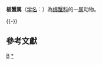 {{Automatic taxobox
| taxon = Petalomera 
| authority = 
}}
'''板蟹属'''（[[学名|学名]]：{{lang|la|''Petalomera''}}）為[[绵蟹科|绵蟹科]]的一[[属|属]]动物。

{{-}}
{{Clade
| label1 = '''''板蟹属'''''
| 1={{Clade
| 1= [[颗粒板蟹|颗粒板蟹]] ''Petalomera granulata''
| 2=''[[Petalomera_longipes|Petalomera longipes]]''
| 3=''[[Petalomera_pulchra|Petalomera pulchra]]''
}}
}}

==參考文獻==
{{reflist}}

{{taxonbar}}

[[Category:_绵蟹科|B]]
[[Category:板蟹属|*]]
